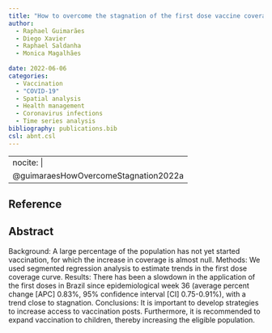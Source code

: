 ```yaml
---
title: "How to overcome the stagnation of the first dose vaccine coverage curve against coronavirus disease 2019 in Brazil?"
author:
  - Raphael Guimarães
  - Diego Xavier
  - Raphael Saldanha
  - Monica Magalhães
  
date: 2022-06-06
categories: 
  - Vaccination
  - "COVID-19"
  - Spatial analysis
  - Health management
  - Coronavirus infections
  - Time series analysis
bibliography: publications.bib
csl: abnt.csl
---
```


---
nocite: |
  @guimaraesHowOvercomeStagnation2022a
---

## Reference

::: {#refs}
:::

## Abstract

Background: A large percentage of the population has not yet started vaccination, for which the increase in coverage is almost null. Methods: We used segmented regression analysis to estimate trends in the first dose coverage curve. Results: There has been a slowdown in the application of the first doses in Brazil since epidemiological week 36 (average percent change [APC] 0.83%, 95% confidence interval [CI] 0.75-0.91%), with a trend close to stagnation. Conclusions: It is important to develop strategies to increase access to vaccination posts. Furthermore, it is recommended to expand vaccination to children, thereby increasing the eligible population.


